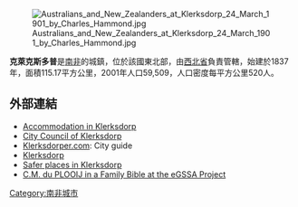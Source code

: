 [[Image:Australians_and_New_Zealanders_at_Klerksdorp_24_March_1901_by_Charles_Hammond.jpg|thumb]]

'''克萊克斯多普'''是[[南非|南非]]的城鎮，位於該國東北部，由[[西北省_(南非)|西北省]]負責管轄，始建於1837年，面積115.17平方公里，2001年人口59,509，人口密度每平方公里520人。

==外部連結==
* [http://www.mghguesthouse.co.za Accommodation in Klerksdorp] {{Wayback|url=http://www.mghguesthouse.co.za/ |date=20201027203147 }}
* [https://web.archive.org/web/20040823211155/http://www.klerksdorp.org/ City Council of Klerksdorp]
* [https://web.archive.org/web/20070823105443/http://www.klerksdorper.com/ Klerksdorper.com]: City guide
* [https://web.archive.org/web/20160110180316/http://klerksdorp.info/ Klerksdorp]
* [http://www.saferplaces.org/northwest/Klerksdorp.html Safer places in Klerksdorp] {{Wayback|url=http://www.saferplaces.org/northwest/Klerksdorp.html |date=20160812060951 }}
* [http://www.eggsa.org/documents/main.php?g2_itemId=1218467&g2_imageViewsIndex=1 C.M. du PLOOIJ in a Family Bible at the eGSSA Project] {{Wayback|url=http://www.eggsa.org/documents/main.php?g2_itemId=1218467&g2_imageViewsIndex=1 |date=20140706043633 }}

{{SouthAfrica-geo-stub}}
[[Category:南非城市|Category:南非城市]]